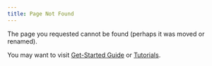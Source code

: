 ```yaml
---
title: Page Not Found
---
```


The page you requested cannot be found (perhaps it was moved or renamed).

You may want to visit [Get-Started Guide]({{< meta get-started >}}) or [Tutorials]({{< meta tutorials-intro >}}).
